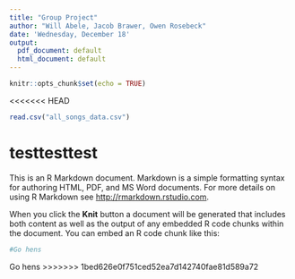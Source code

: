 ```yaml
---
title: "Group Project"
author: "Will Abele, Jacob Brawer, Owen Rosebeck"
date: 'Wednesday, December 18'
output:
  pdf_document: default
  html_document: default
---
```


```r
knitr::opts_chunk$set(echo = TRUE)
```


<<<<<<< HEAD
```r
read.csv("all_songs_data.csv")
```


testtesttest
=======
This is an R Markdown document. Markdown is a simple formatting syntax for authoring HTML, PDF, and MS Word documents. For more details on using R Markdown see <http://rmarkdown.rstudio.com>.

When you click the **Knit** button a document will be generated that includes both content as well as the output of any embedded R code chunks within the document. You can embed an R code chunk like this:

```r
#Go hens
```

Go hens
>>>>>>> 1bed626e0f751ced52ea7d142740fae81d589a72
